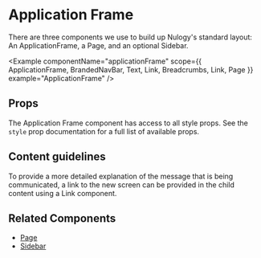 
# Application Frame

There are three components we use to build up Nulogy's standard layout: An ApplicationFrame, a Page, and an optional Sidebar.

<Example componentName="applicationFrame" scope={{ ApplicationFrame, BrandedNavBar, Text, Link, Breadcrumbs, Link, Page  }} example="ApplicationFrame" />

## Props

<PropsTable propsConfig={config.props} />

The Application Frame  component has access to all style props. See the `style` prop documentation for a full list of available props.

## Content guidelines

To provide a more detailed explanation of the message that is being communicated, a link to the new screen can be provided in the child content using a Link component.

## Related Components

- [Page](/page)
- [Sidebar](/sidebar)